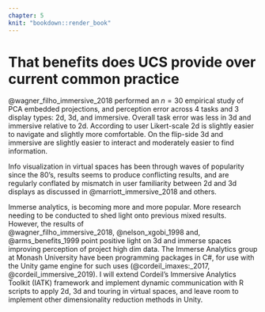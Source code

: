 ```yaml
---
chapter: 5
knit: "bookdown::render_book"
---
```


# That benefits does UCS provide over current common practice {#ch:benefits}

@wagner_filho_immersive_2018 performed an $n=30$ empirical study of PCA embedded projections, and perception error across 4 tasks and 3 display types: 2d, 3d, and immersive. Overall task error was less in 3d and immersive relative to 2d. According to user Likert-scale 2d is slightly easier to navigate and slightly more comfortable. On the flip-side 3d and immersive are slightly easier to interact and moderately easier to find information. 

Info visualization in virtual spaces has been through waves of popularity since the 80's, results seems to produce conflicting results, and are regularly conflated by mismatch in user familiarity between 2d and 3d displays as discussed in @marriott_immersive_2018 and others.

Immerse analytics, is becoming more and more popular. More research needing to be conducted to shed light onto previous mixed results. However, the results of  
@wagner_filho_immersive_2018, @nelson_xgobi_1998 and, @arms_benefits_1999 point positive light on 3d and immerse spaces improving perception of project high dim data. The Immerse Analytics group at Monash University have been programming packages in C#, for use with the Unity game engine for such uses (@cordeil_imaxes:_2017, @cordeil_immersive_2019). I will extend Cordeil's Immersive Analytics Toolkit (IATK) framework and implement dynamic communication with R scripts to apply 2d, 3d and touring in virtual spaces, and leave room to implement other dimensionality reduction methods in Unity.

